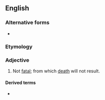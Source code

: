 {{also|non-fatal}}
==English==

===Alternative forms===
* {{l|en|non-fatal}}

===Etymology===
{{prefix|en|non|fatal}}

===Adjective===
{{en-adj|-}}

# Not [[fatal]]; from which [[death]] will not result.

====Derived terms====
* {{l|en|nonfatally}}